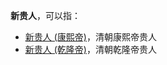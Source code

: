 '''新贵人'''，可以指：
*[[新贵人_(康熙帝)|新贵人 (康熙帝)]]，清朝康熙帝贵人
*[[新贵人_(乾隆帝)|新贵人 (乾隆帝)]]，清朝乾隆帝贵人
{{disambig|cat=三字封號消歧義}}